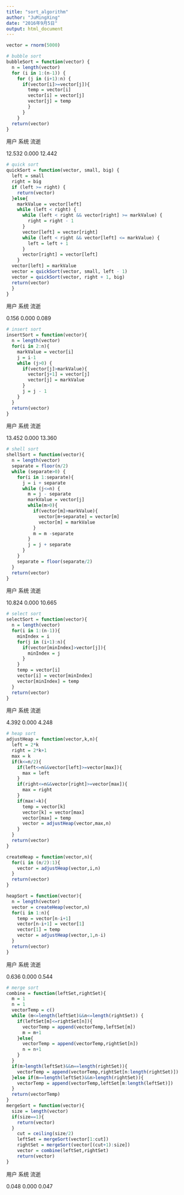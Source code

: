 ```yaml
---
title: "sort_algorithm"
author: "JuMingXing"
date: "2016年9月5日"
output: html_document
---
```

```r
vector = rnorm(5000)
```

```r
# bubble sort
bubbleSort = function(vector) {
  n = length(vector)
  for (i in 1:(n-1)) {
    for (j in (i+1):n) {
      if(vector[i]>=vector[j]){
        temp = vector[i]
        vector[i] = vector[j]
        vector[j] = temp
        }
      }
    }
  return(vector)
}
```
用户   系统   流逝 

12.532  0.000 12.442
```r
# quick sort
quickSort = function(vector, small, big) {
  left = small
  right = big
  if (left >= right) {
    return(vector)
  }else{
    markValue = vector[left]
    while (left < right) {
      while (left < right && vector[right] >= markValue) {
        right = right - 1
      }
      vector[left] = vector[right]
      while (left < right && vector[left] <= markValue) {
        left = left + 1
      }
      vector[right] = vector[left]
    }
  vector[left] = markValue
  vector = quickSort(vector, small, left - 1)
  vector = quickSort(vector, right + 1, big)
  return(vector)
  }
}
```
用户  系统  流逝 

0.156 0.000 0.089
```r
# insert sort
insertSort = function(vector){
  n = length(vector)
  for(i in 2:n){
    markValue = vector[i]
    j = i-1
    while (j>0) {
      if(vector[j]>markValue){
        vector[j+1] = vector[j]
        vector[j] = markValue
      }
      j = j - 1
    }
  }
  return(vector)
}
```
用户   系统   流逝 

13.452  0.000 13.360 
```r
# shell sort
shellSort = function(vector){
  n = length(vector)
  separate = floor(n/2)
  while (separate>0) {
    for(i in 1:separate){
      j = i + separate
      while (j<=n) {
        m = j - separate
        markValue = vector[j]
        while(m>0){
          if(vector[m]>markValue){
            vector[m+separate] = vector[m]
            vector[m] = markValue
          }
          m = m -separate
        }
        j = j + separate
      }
    }
    separate = floor(separate/2)
  }
  return(vector)
}
```
用户   系统   流逝 

10.824  0.000 10.665
```r
# select sort
selectSort = function(vector){
  n = length(vector)
  for(i in 1:(n-1)){
    minIndex = i
    for(j in (i+1):n){
      if(vector[minIndex]>vector[j]){
        minIndex = j
      }
    }
    temp = vector[i]
    vector[i] = vector[minIndex]
    vector[minIndex] = temp
  }
  return(vector)
}
```
用户  系统  流逝 

4.392 0.000 4.248 
```r
# heap sort
adjustHeap = function(vector,k,n){
  left = 2*k
  right = 2*k+1
  max = k
  if(k<=n/2){
    if(left<=n&&vector[left]>=vector[max]){
      max = left
    }
    if(right<=n&&vector[right]>=vector[max]){
      max = right
    }
    if(max!=k){
      temp = vector[k]
      vector[k] = vector[max]
      vector[max] = temp
      vector = adjustHeap(vector,max,n)
    }
  }
  return(vector)
}

createHeap = function(vector,n){
  for(i in (n/2):1){
    vector = adjustHeap(vector,i,n)
  }
  return(vector)
}

heapSort = function(vector){
  n = length(vector)
  vector = createHeap(vector,n)
  for(i in 1:n){
    temp = vector[n-i+1]
    vector[n-i+1] = vector[1]
    vector[1] = temp
    vector = adjustHeap(vector,1,n-i)
  }
  return(vector)
}
```
用户  系统  流逝 

0.636 0.000 0.544 
```r
# merge sort
combine = function(leftSet,rightSet){
  m = 1
  n = 1
  vectorTemp = c()
  while (m<=length(leftSet)&&n<=length(rightSet)) {
    if(leftSet[m]<=rightSet[n]){
      vectorTemp = append(vectorTemp,leftSet[m])
      m = m+1
    }else{
      vectorTemp = append(vectorTemp,rightSet[n])
      n = n+1
    }
  }
  if(m>length(leftSet)&&n==length(rightSet)){
    vectorTemp = append(vectorTemp,rightSet[n:length(rightSet)])
  }else if(m==length(leftSet)&&n>length(rightSet)){
    vectorTemp = append(vectorTemp,leftSet[m:length(leftSet)])
  }
  return(vectorTemp)
}
mergeSort = function(vector){
  size = length(vector)
  if(size==1){
    return(vector)
  }
    cut = ceiling(size/2)
    leftSet = mergeSort(vector[1:cut])
    rightSet = mergeSort(vector[(cut+1):size])
    vector = combine(leftSet,rightSet)
    return(vector)
}
```
用户  系统  流逝 

0.048 0.000 0.047


